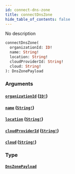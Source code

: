 ```yaml
---
id: connect-dns-zone
title: connectDnsZone
hide_table_of_contents: false
---
```



No description

```graphql
connectDnsZone(
  organizationId: ID!
  name: String!
  location: String!
  cloudProviderId: String!
  cloud: String!
): DnsZonePayload
```


### Arguments

#### [`organizationId`](#) ([`ID!`](/swapi/scalars/id))




#### [`name`](#) ([`String!`](/swapi/scalars/string))




#### [`location`](#) ([`String!`](/swapi/scalars/string))




#### [`cloudProviderId`](#) ([`String!`](/swapi/scalars/string))




#### [`cloud`](#) ([`String!`](/swapi/scalars/string))




### Type

#### [`DnsZonePayload`](/swapi/objects/dns-zone-payload)






